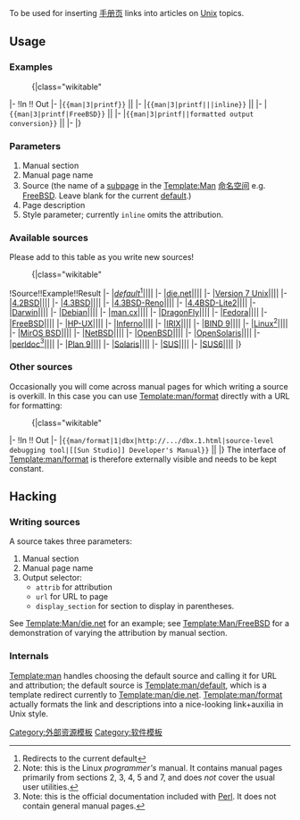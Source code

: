 {{Documentation subpage}}
<!-- EDIT TEMPLATE DOCUMENTATION BELOW THIS LINE -->
To be used for inserting [[手册页]] links into articles on [[Unix]] topics.

==Usage==
===Examples===
:{|class="wikitable"
|-
!In !! Out
|-
|<code><nowiki>{{man|3|printf}}</nowiki></code> || {{man|3|printf}}
|-
|<code><nowiki>{{man|3|printf|||inline}}</nowiki></code> || {{man|3|printf|||inline}}
|-
|<code><nowiki>{{man|3|printf|FreeBSD}}</nowiki></code> || {{man|3|printf|FreeBSD}}
|-
|<code><nowiki>{{man|3|printf||formatted output conversion}}</nowiki></code> || {{man|3|printf||formatted output conversion}}
|-
|}

===Parameters===
# Manual section
# Manual page name
# Source (the name of a [[Wikipedia:子頁面|subpage]] in the [[Template:Man]] [[命名空间]] e.g. [[Template:Man/FreeBSD|FreeBSD]]. Leave blank for the current [[Template:Man/default|default]].)
# Page description
# Style parameter; currently <code>inline</code> omits the attribution.

===Available sources===
Please add to this table as you write new sources!
:{|class="wikitable"
!Source!!Example!!Result
|-
|''[[/default|default]]''<ref>Redirects to the current default</ref>||{{tlx|man|cu|ls}}||{{man|cu|ls}}
|-
|[[/die.net|die.net]]||{{tlx|man|1|ls|die.net}}||{{man|1|ls|die.net}}
|-
|[[/v7|Version 7 Unix]]||{{tlx|man|1|ls|v7}}||{{man|1|ls|v7}}
|-
|[[/4.2BSD|4.2BSD]]||{{tlx|man|1|ls|4.2BSD}}||{{man|1|ls|4.2BSD}}
|-
|[[/4.3BSD|4.3BSD]]||{{tlx|man|1|ls|4.3BSD}}||{{man|1|ls|4.3BSD}}
|-
|[[/4.3BSD-Reno|4.3BSD-Reno]]||{{tlx|man|1|ls|4.3BSD-Reno}}||{{man|1|ls|4.3BSD-Reno}}
|-
|[[/4.4BSD-Lite2|4.4BSD-Lite2]]||{{tlx|man|1|ls|4.4BSD-Lite2}}||{{man|1|ls|4.4BSD-Lite2}}
|-
|[[/Darwin|Darwin]]||{{tlx|man|1|ls|Darwin}}||{{man|1|ls|Darwin}}
|-
|[[/Debian|Debian]]||{{tlx|man|1|ls|Debian}}||{{man|1|ls|Debian}}
|-
|[[/man.cx|man.cx]]||{{tlx|man|8|iptables|man.cx||inline}}||{{man|8|iptables|man.cx||inline}}
|-
|[[/DragonFly BSD|DragonFly]]||{{tlx|man|1|ls|DragonFly BSD}}||{{man|1|ls|DragonFly BSD}}
|-
|[[/Fedora|Fedora]]||{{tlx|man|8|dnf|Fedora}}||{{man|8|dnf|Fedora}}
|-
|[[/FreeBSD|FreeBSD]]||{{tlx|man|1|ls|FreeBSD}}||{{man|1|ls|FreeBSD}}
|-
|[[/HP-UX|HP-UX]]||{{tlx|man|1|ls|HP-UX}}||{{man|1|ls|HP-UX}}
|-
|[[/Inferno|Inferno]]||{{tlx|man|1|ls|Inferno}}||{{man|1|ls|Inferno}}
|-
|[[/IRIX|IRIX]]||{{tlx|man|1|ls|IRIX}}||{{man|1|ls|IRIX}}
|-
|[[/BIND_9|BIND 9]]||{{tlx|man|1|named|BIND 9}}||{{man|1|named|BIND 9}}
|-
|[[/Linux|Linux]]<ref>Note: this is the Linux ''programmer's'' manual. It contains manual pages primarily from sections 2, 3, 4, 5 and 7, and does ''not'' cover the usual user utilities.</ref>||{{tlx|man|7|epoll|Linux}}||{{man|7|epoll|Linux}}
|-
|[[/MirOS BSD|MirOS BSD]]||{{tlx|man|1|ls|MirOS BSD}}||{{man|1|ls|MirOS BSD}}
|-
|[[/NetBSD|NetBSD]]||{{tlx|man|1|ls|NetBSD}}||{{man|1|ls|NetBSD}}
|-
|[[/OpenBSD|OpenBSD]]||{{tlx|man|1|ls|OpenBSD}}||{{man|1|ls|OpenBSD}}
|-
|[[/OpenSolaris|OpenSolaris]]||{{tlx|man|1|ls|OpenSolaris}}||{{man|1|ls|OpenSolaris}}
|-
|[[/perldoc|perldoc]]<ref>Note: this is the official documentation included with [[Perl]]. It does not contain general manual pages.</ref>||{{tlx|man|1|perlrun|perldoc}}||{{man|1|perlrun|perldoc}}
|-
|[[/Plan 9|Plan 9]]||{{tlx|man|1|ls|Plan 9}}||{{man|1|ls|Plan 9}}
|-
|[[/Solaris|Solaris]]||{{tlx|man|1|ls|Solaris}}||{{man|1|ls|Solaris}}
|-
|[[/SUS|SUS]]||{{tlx|man|cu|ls|SUS}}||{{man|cu|ls|SUS}}
|-
|[[/SUS6|SUS6]]||{{tlx|man|sh|putmsg|SUS6}}||{{man|sh|putmsg|SUS6}}
|}

<references/>

===Other sources===
Occasionally you will come across manual pages for which writing a source is overkill.  In this case you can use [[Template:man/format]] directly with a URL for formatting:
:{|class="wikitable"
|-
!In !! Out
|-
|<code><nowiki>{{man/format|1|dbx|http://.../dbx.1.html|source-level debugging tool|[[Sun Studio]] Developer's Manual}}</nowiki></code> || {{man/format|1|dbx|http://developers.sun.com/sunstudio/documentation/ss11/mr/man1/dbx.1.html|source-level debugging tool|[[Sun Studio]] Developer's Manual}}
|}
The interface of [[Template:man/format]] is therefore externally visible and needs to be kept constant.

==Hacking==
===Writing sources===
A source takes three parameters:
#Manual section
#Manual page name
#Output selector:
#*<code>attrib</code> for attribution
#*<code>url</code> for URL to page
#*<code>display_section</code> for section to display in parentheses.
See [[Template:Man/die.net]] for an example; see [[Template:Man/FreeBSD]] for a demonstration of varying the attribution by manual section.

===Internals===
[[Template:man]] handles choosing the default source and calling it for URL and attribution; the default source is [[Template:man/default]], which is a template redirect currently to [[Template:man/die.net]]. [[Template:man/format]] actually formats the link and descriptions into a nice-looking link+auxilia in Unix style.

<includeonly>
[[Category:外部资源模板]]
[[Category:软件模板]]
</includeonly>